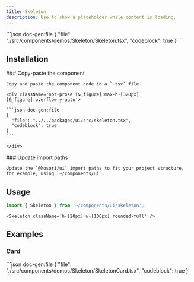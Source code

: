 ```yaml
---
title: Skeleton
description: Use to show a placeholder while content is loading.
---
```


<ComponentPreview name='skeleton'>
```json doc-gen:file
{
  "file": "./src/components/demos/Skeleton/Skeleton.tsx",
  "codeblock": true
}
```
</ComponentPreview>

## Installation

<Steps>

  <Step>
    ### Copy-paste the component
    
    Copy and paste the component code in a `.tsx` file.

    <div className='not-prose [&_figure]:max-h-[320px] [&_figure]:overflow-y-auto'>

    ```json doc-gen:file
    {
      "file": "../../packages/ui/src/skeleton.tsx",
      "codeblock": true
    }
    ```

    </div>

  </Step>

  <Step>
    ### Update import paths

    Update the `@kosori/ui` import paths to fit your project structure, for example, using `~/components/ui`.

  </Step>

</Steps>

## Usage

```ts
import { Skeleton } from '~/components/ui/skeleton';
```

```tsx
<Skeleton className='h-[20px] w-[100px] rounded-full' />
```

## Examples

### Card

<ComponentPreview name='skeleton-card'>
```json doc-gen:file
{
  "file": "./src/components/demos/Skeleton/SkeletonCard.tsx",
  "codeblock": true
}
```
</ComponentPreview>
